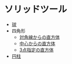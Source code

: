 # ソリッドツール

- [球](solid-tool/sphere)
- 四角形
    - [対角線からの直方体](solid-tool/corner-box)
    - [中心からの直方体](solid-tool/center-box)
    - [3点指定の直方体](solid-tool/three-point-box)
- [円柱](solid-tool/cylinder)
